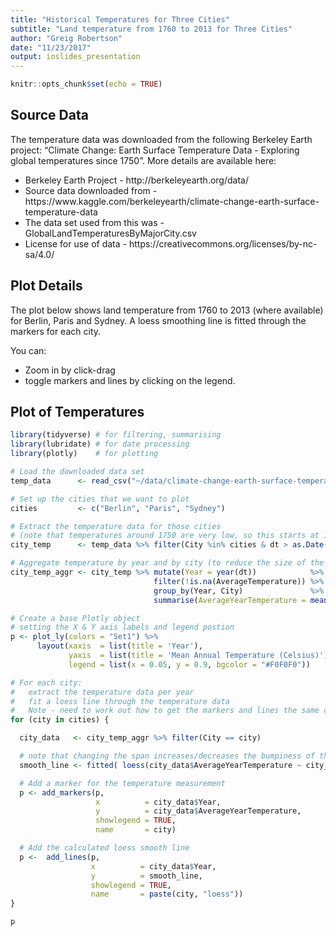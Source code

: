 ```yaml
---
title: "Historical Temperatures for Three Cities"
subtitle: "Land temperature from 1760 to 2013 for Three Cities"
author: "Greig Robertson"
date: "11/23/2017"
output: ioslides_presentation
---
```


```r
knitr::opts_chunk$set(echo = TRUE)
```

## Source Data

The temperature data was downloaded from the following Berkeley Earth project: "Climate Change: Earth Surface Temperature Data - Exploring global temperatures since 1750".  More details are available here:

- Berkeley Earth Project - http://berkeleyearth.org/data/
- Source data downloaded from - https://www.kaggle.com/berkeleyearth/climate-change-earth-surface-temperature-data
- The data set used from this was - GlobalLandTemperaturesByMajorCity.csv
- License for use of data - https://creativecommons.org/licenses/by-nc-sa/4.0/


## Plot Details

The plot below shows land temperature from 1760 to 2013 (where available) for Berlin, Paris and Sydney.  A loess smoothing line is fitted through the markers for each city.

You can:

- Zoom in by click-drag
- toggle markers and lines by clicking on the legend.

## Plot of Temperatures

```r
library(tidyverse) # for filtering, summarising
library(lubridate) # for date processing
library(plotly)    # for plotting

# Load the downloaded data set
temp_data      <- read_csv("~/data/climate-change-earth-surface-temperature-data/GlobalLandTemperaturesByMajorCity.csv")

# Set up the cities that we want to plot
cities         <- c("Berlin", "Paris", "Sydney")

# Extract the temperature data for those cities
# (note that temperatures around 1750 are very low, so this starts at 1760)
city_temp      <- temp_data %>% filter(City %in% cities & dt > as.Date("1759-12-31"))

# Aggregate temperature by year and by city (to reduce the size of the plot)
city_temp_aggr <- city_temp %>% mutate(Year = year(dt))            %>%
                                filter(!is.na(AverageTemperature)) %>%
                                group_by(Year, City)               %>%
                                summarise(AverageYearTemperature = mean(AverageTemperature))

# Create a base Plotly object
# setting the X & Y axis labels and legend postion
p <- plot_ly(colors = "Set1") %>%
      layout(xaxis  = list(title = 'Year'),
             yaxis  = list(title = 'Mean Annual Temperature (Celsius)'),
             legend = list(x = 0.05, y = 0.9, bgcolor = "#F0F0F0"))

# For each city:
#   extract the temperature data per year
#   fit a loess line through the temperature data
#   Note - need to work out how to get the markers and lines the same colour
for (city in cities) {

  city_data   <- city_temp_aggr %>% filter(City == city)

  # note that changing the span increases/decreases the bumpiness of the line
  smooth_line <- fitted( loess(city_data$AverageYearTemperature ~ city_data$Year, span = 0.3) )

  # Add a marker for the temperature measurement
  p <- add_markers(p,
                   x          = city_data$Year,
                   y          = city_data$AverageYearTemperature,
                   showlegend = TRUE,
                   name       = city)

  # Add the calculated loess smooth line
  p <-  add_lines(p,
                  x          = city_data$Year,
                  y          = smooth_line,
                  showlegend = TRUE,
                  name       = paste(city, "loess"))
}

p
```

